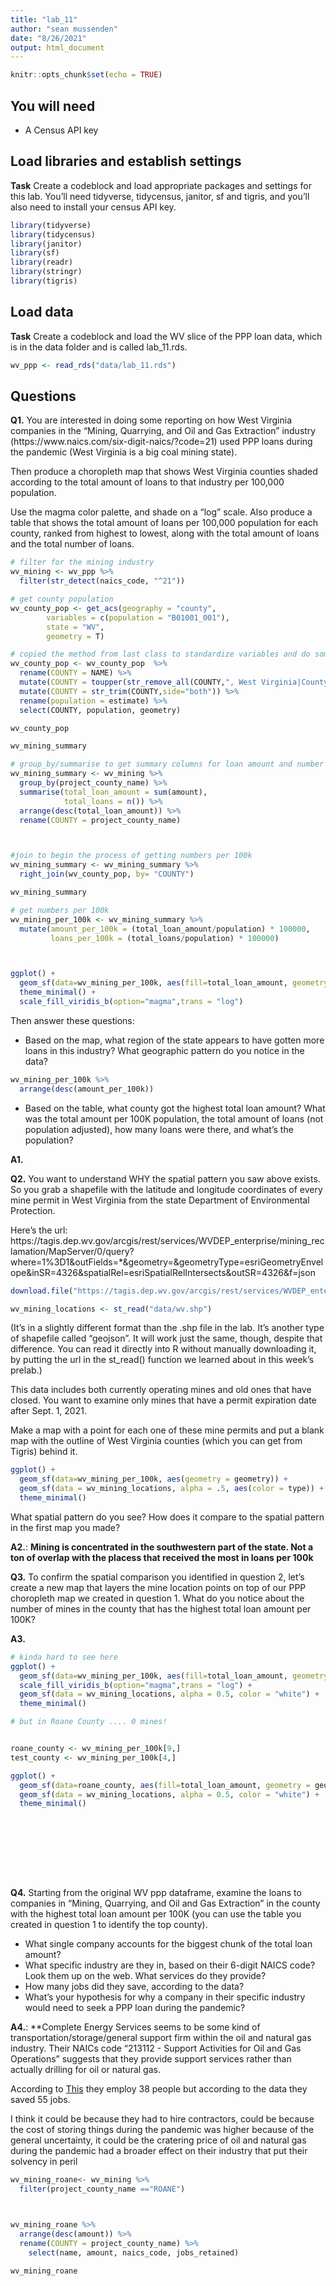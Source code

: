 ```yaml
---
title: "lab_11"
author: "sean mussenden"
date: "8/26/2021"
output: html_document
---
```


```r
knitr::opts_chunk$set(echo = TRUE)


```

## You will need

* A Census API key

## Load libraries and establish settings

**Task** Create a codeblock and load appropriate packages and settings for this lab. You'll need tidyverse, tidycensus, janitor, sf and tigris, and you'll also need to install your census API key.

```r

library(tidyverse)
library(tidycensus)
library(janitor)
library(sf)
library(readr)
library(stringr)
library(tigris)


```

## Load data

**Task** Create a codeblock and load the WV slice of the PPP loan data, which is in the data folder and is called lab_11.rds.

```r


wv_ppp <- read_rds("data/lab_11.rds")

```

## Questions

**Q1.** You are interested in doing some reporting on how West Virginia companies in the "Mining, Quarrying, and Oil and Gas Extraction" industry (https://www.naics.com/six-digit-naics/?code=21) used PPP loans during the pandemic (West Virginia is a big coal mining state).  

Then produce a choropleth map that shows West Virginia counties shaded according to the total amount of loans to that industry per 100,000 population.

Use the magma color palette, and shade on a "log" scale. Also produce a table that shows the total amount of loans per 100,000 population for each county, ranked from highest to lowest, along with the total amount of loans and the total number of loans.

```r
# filter for the mining industry
wv_mining <- wv_ppp %>%
  filter(str_detect(naics_code, "^21"))

# get county population
wv_county_pop <- get_acs(geography = "county", 
        variables = c(population = "B01001_001"), 
        state = "WV", 
        geometry = T)

# copied the method from last class to standardize variables and do some cleaning
wv_county_pop <- wv_county_pop  %>%
  rename(COUNTY = NAME) %>%
  mutate(COUNTY = toupper(str_remove_all(COUNTY,", West Virginia|County"))) %>%
  mutate(COUNTY = str_trim(COUNTY,side="both")) %>%
  rename(population = estimate) %>%
  select(COUNTY, population, geometry)

wv_county_pop

wv_mining_summary

# group_by/summarise to get summary columns for loan amount and number of loans for each county
wv_mining_summary <- wv_mining %>%
  group_by(project_county_name) %>%
  summarise(total_loan_amount = sum(amount),
            total_loans = n()) %>%
  arrange(desc(total_loan_amount)) %>%
  rename(COUNTY = project_county_name)



#join to begin the process of getting numbers per 100k
wv_mining_summary <- wv_mining_summary %>%
  right_join(wv_county_pop, by= "COUNTY")

wv_mining_summary

# get numbers per 100k
wv_mining_per_100k <- wv_mining_summary %>%
  mutate(amount_per_100k = (total_loan_amount/population) * 100000,
         loans_per_100k = (total_loans/population) * 100000) 




```


```r


ggplot() +
  geom_sf(data=wv_mining_per_100k, aes(fill=total_loan_amount, geometry = geometry)) +
  theme_minimal() +
  scale_fill_viridis_b(option="magma",trans = "log") 

```
Then answer these questions:

* Based on the map, what region of the state appears to have gotten more loans in this industry? What geographic pattern do you notice in the data?

```r

wv_mining_per_100k %>%
  arrange(desc(amount_per_100k))


```


* Based on the table, what county got the highest total loan amount? What was the total amount per 100K population, the total amount of loans (not population adjusted), how many loans were there, and what's the population?

**A1.**



**Q2.** You want to understand WHY the spatial pattern you saw above exists.  So you grab a shapefile with the latitude and longitude coordinates of every mine permit in West Virginia from the state Department of Environmental Protection.

Here's the url: https://tagis.dep.wv.gov/arcgis/rest/services/WVDEP_enterprise/mining_reclamation/MapServer/0/query?where=1%3D1&outFields=*&geometry=&geometryType=esriGeometryEnvelope&inSR=4326&spatialRel=esriSpatialRelIntersects&outSR=4326&f=json

```r

download.file("https://tagis.dep.wv.gov/arcgis/rest/services/WVDEP_enterprise/mining_reclamation/MapServer/0/query?where=1%3D1&outFields=*&geometry=&geometryType=esriGeometryEnvelope&inSR=4326&spatialRel=esriSpatialRelIntersects&outSR=4326&f=json", destfile = "data/wv.shp")

wv_mining_locations <- st_read("data/wv.shp")


```

(It's in a slightly different format than the .shp file in the lab. It's another type of shapefile called "geojson".  It will work just the same, though, despite that difference. You can read it directly into R without manually downloading it, by putting the url in the st_read() function we learned about in this week's prelab.)

This data includes both currently operating mines and old ones that have closed.  You want to examine only mines that have a permit expiration date after Sept. 1, 2021.

Make a map with a point for each one of these mine permits and put a blank map with the outline of West Virginia counties (which you can get from Tigris) behind it.

```r

ggplot() +
  geom_sf(data=wv_mining_per_100k, aes(geometry = geometry)) +
  geom_sf(data = wv_mining_locations, alpha = .5, aes(color = type)) +
  theme_minimal()


```

What spatial pattern do you see? How does it compare to the spatial pattern in the first map you made?

**A2.**: **Mining is concentrated in the southwestern part of the state.  Not a ton of overlap with the placess that received the most in loans per 100k**



**Q3.** To confirm the spatial comparison you identified in question 2, let's create a new map that layers the mine location points on top of our PPP choropleth map we created in question 1. What do you notice about the number of mines in the county that has the highest total loan amount per 100K?

**A3.**

```r
# kinda hard to see here
ggplot() +
  geom_sf(data=wv_mining_per_100k, aes(fill=total_loan_amount, geometry = geometry)) +
  scale_fill_viridis_b(option="magma",trans = "log") +
  geom_sf(data = wv_mining_locations, alpha = 0.5, color = "white") +
  theme_minimal()

# but in Roane County .... 0 mines!


roane_county <- wv_mining_per_100k[9,]
test_county <- wv_mining_per_100k[4,]

ggplot() +
  geom_sf(data=roane_county, aes(fill=total_loan_amount, geometry = geometry)) +
  geom_sf(data = wv_mining_locations, alpha = 0.5, color = "white") +
  theme_minimal()










```

**Q4.** Starting from the original WV ppp dataframe, examine the loans to companies in "Mining, Quarrying, and Oil and Gas Extraction" in the county with the highest total loan amount per 100K (you can use the table you created in question 1 to identify the top county).

* What single company accounts for the biggest chunk of the total loan amount?
* What specific industry are they in, based on their 6-digit NAICS code? Look them up on the web. What services do they provide?
* How many jobs did they save, according to the data?
* What's your hypothesis for why a company in their specific industry would need to seek a PPP loan during the pandemic?

**A4.**: **Complete Energy Services seems to be some kind of transportation/storage/general support firm within the oil and natural gas industry.  Their NAICs code "213112 - Support Activities for Oil and Gas Operations" suggests that they provide support services rather than actually drilling for oil or natural gas.  

According to [This]("https://www.dnb.com/business-directory/company-profiles.complete_energy_services_llc.f862f85f31a54caaff7e1843e56fcb8a.html") they employ 38 people but according to the data they saved 55 jobs. 

I think it could be because they had to hire contractors, could be because the cost of storing things during the pandemic was higher because of the general uncertainty, it could be the cratering price of oil and natural gas during the pandemic had a broader effect on their industry that put their solvency in peril  

```r

wv_mining_roane<- wv_mining %>%
  filter(project_county_name =="ROANE") 



wv_mining_roane %>%
  arrange(desc(amount)) %>%
  rename(COUNTY = project_county_name) %>%
    select(name, amount, naics_code, jobs_retained)

wv_mining_roane








```

